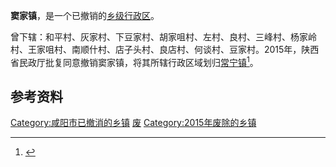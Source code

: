 '''窦家镇'''，是{{PRC admin/fullname|61/04/26}}一个已撤销的[[乡级行政区|乡级行政区]]。

曾下辖：和平村、灰家村、下豆家村、胡家咀村、左村、良村、三峰村、杨家岭村、王家咀村、南顺什村、店子头村、良店村、何谈村、豆家村。2015年，陕西省民政厅批复同意撤销窦家镇，将其所辖行政区域划归[[常宁镇|常宁镇]]<ref>{{Cite web |url=http://news.xinhuanet.com/local/2015-06/28/c_127959075.htm |title=陕西省民政厅关于陕西省乡镇行政区划调整的公告 |accessdate=2017-09-13 |archive-date=2017-09-13 |archive-url=https://web.archive.org/web/20170913183916/http://news.xinhuanet.com/local/2015-06/28/c_127959075.htm |dead-url=no }}</ref>。

== 参考资料 ==

{{reflist}}

{{陕西行政区划小作品}}
[[Category:咸阳市已撤消的乡镇|Category:咸阳市已撤消的乡镇]]
[[Category:永寿县行政区划|废]]
[[Category:2015年废除的乡镇|Category:2015年废除的乡镇]]